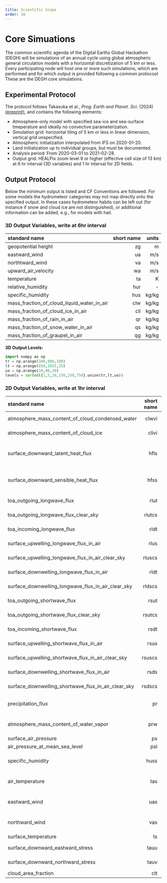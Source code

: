 ```yaml
---
title: Scientific Scope
order: 10
---
```


# Core Simuations 

The common scientific agenda of the Digital Earths Global Hackathon (DEGH) will be simulations of an annual cycle using global atmospheric general circulation models with a horizontal discretization of 5 km or less.  Every participating node will host one or more such simulations, which are performed and for which output is provided following a common protocool  These are the DEGH core simulations.

##  Experimental Protocol

The protocol follows Takasuka et al., *Prog. Earth and Planet. Sci.* (2024) [(preprint)](https://www.researchsquare.com/article/rs-4458164/v1), and contains the following elements:

 * Atmosphere-only model with specified sea-ice and sea-surface tmeperature and ideally no convective parameterization.
 * Simulation grid: horizontal tiling of 5 km or less in linear dimension, vertical grid unspecified.
 * Atmospheric initializaiton interpolated from IFS on 2020-01-20.
 * Land initialization up to individual groups, but must be documented.
 * Analysis period: From 2020-03-01 to 2021-02-28.
 * Output grid: HEALPix zoom level 9 or higher (effective cell size of 13 km) at 6 hr interval (3D variables) and 1 hr interval for 2D fields.

##  Output Protocol

Below the minimum output is listed and CF Conventions are followed.  For some models the hydrometeor categories may not map directly onto the specified output.  In these cases hydrometeor habits can be left out (for instance if snow and cloud ice are not distinguished), or additional information can be added, e.g., for models with hail.

### 3D Output Variables, write at 6hr interval

| standard name  | short name  |  units |
|:--------|--------:|-------:|
| geopotential height | zg | m|
| eastward_wind | ua | m/s |
| northtward_wind | va | m/s |
| upward_air_velocity  | wa | m/s |
| temperature | ta | K | 
| relative_humidity | hur | - | 
| specific_humidity | hus | kg/kg | 
| mass_fraction_of_cloud_liquid_water_in_air | clw | kg/kg | 
| mass_fraction_of_cloud_ice_in_air | cli | kg/kg | 
| mass_fraction_of_rain_in_air | qr | kg/kg | 
| mass_fraction_of_snow_water_in_air | qs | kg/kg | 
| mass_fraction_of_graupel_in_air | qg | kg/kg | 


**3D Output Levels:**

```python
import numpy as np
tr = np.arange(100,900,100)
lt = np.arange(850,1025,25)
ua = np.arange(10,90,20)
levels = sorted({1,5,20,150,250,750}.union(tr,lt,ua))
```

### 2D Output Variables, write at 1hr interval

| standard name  | short name  |  units | comment | 
|:---------------|--------:|--------:|--------:|
| atmosphere_mass_content_of_cloud_condensed_water| clwvi  | kg m-2| |
| atmosphere_mass_content_of_cloud_ice| clivi  | kg m-2| |
| surface_downward_latent_heat_flux | hfls | W m-2| defined upward in CF Standard |
| surface_downward_sensible_heat_flux | hfss | W m-2| defined upward in CF Standard |
| toa_outgoing_longwave_flux | rlut | W m-2 | |
| toa_outgoing_longwave_flux_clear_sky | rlutcs | W m-2| |
| toa_incoming_longwave_flux | rldt | W m-2 | |
| surface_upwelling_longwave_flux_in_air | rlus | W m-2| |
| surface_upwelling_longwave_flux_in_air_clear_sky | rluscs | W m-2| |
| surface_downwelling_longwave_flux_in_air | rldt | W m-2| |
| surface_downwelling_longwave_flux_in_air_clear_sky | rldscs | W m-2| |
| toa_outgoing_shortwave_flux | rsut | W m-2| |
| toa_outgoing_shortwave_flux_clear_sky | rsutcs | W m-2| |
| toa_incoming_shortwave_flux           | rsdt | W m-2 | | 
| surface_upwelling_shortwave_flux_in_air | rsus | W m-2 | | 
| surface_upwelling_shortwave_flux_in_air_clear_sky | rsuscs | W m-2 | |
| surface_downwelling_shortwave_flux_in_air | rsds | W m-2 | |
| surface_downwelling_shortwave_flux_in_air_clear_sky | rsdscs | W m-2| |
| precipitation_flux | pr | kg m-2 s-1 | |
| atmosphere_mass_content_of_water_vapor | prw | kg m-2 s-1 | |
| surface_air_pressure | ps | Pa | |
| air_pressure_at_mean_sea_level | psl | Pa ||
| specific_humidity | huss | kg kg-1| 2m above ground |
| air_temperature | tas | K | 2m above ground |
| eastward_wind | uas | m s-1 | 10m above ground |
| northward_wind| vas | m s-1 | 10m above ground |
| surface_temperature | ts  | K | |
| surface_downward_eastward_stress | tauu | N m-2 | |
| surface_downward_northward_stress | tauv | N m-2 | | 
|  cloud_area_fraction | clt  | 1 | |
